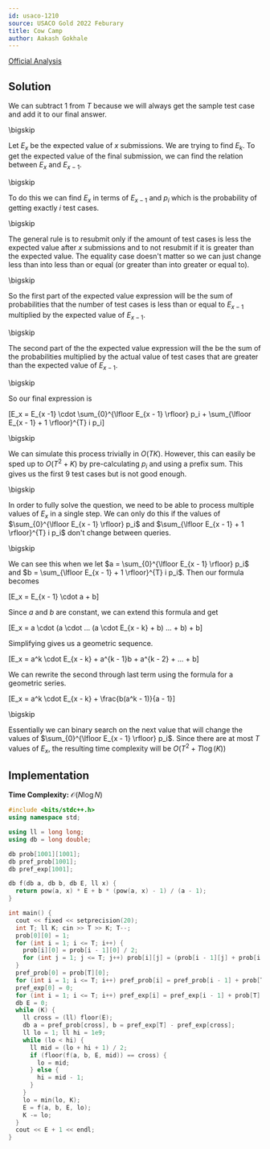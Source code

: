 ```yaml
---
id: usaco-1210
source: USACO Gold 2022 Feburary
title: Cow Camp
author: Aakash Gokhale
---
```


[Official Analysis](http://www.usaco.org/current/data/sol_triangles_silver_feb20.html)

## Solution
We can subtract $1$ from $T$ because we will always get the sample test case and add it to our final answer.

\bigskip

Let $E_x$ be the expected value of $x$ submissions. We are trying to find $E_k$. To get the expected value of the final submission, we can find the relation between $E_x$ and $E_{x - 1}$.

\bigskip

To do this we can find $E_x$ in terms of $E_{x -1}$ and $p_i$ which is the probability of getting exactly $i$ test cases.

\bigskip

The general rule is to resubmit only if the amount of test cases is less the expected value after $x$ submissions and to not resubmit if it is greater than the expected value. The equality case doesn't matter so we can just change less than into less than or equal (or greater than into greater or equal to).

\bigskip

So the first part of the expected value expression will be the sum of probabilities that the number of test cases is less than or equal to $E_{x - 1}$ multiplied by the expected value of $E_{x - 1}$.

\bigskip

The second part of the the expected value expression will the be the sum of the probabilities multiplied by the actual value of test cases that are greater than the expected value of $E_{x - 1}$.

\bigskip

So our final expression is

\[E_x = E_{x -1} \cdot \sum_{0}^{\lfloor E_{x - 1} \rfloor} p_i + \sum_{\lfloor E_{x - 1} + 1 \rfloor}^{T} i p_i\]

\bigskip

We can simulate this process trivially in $O(TK)$. However, this can easily be sped up to $O(T^2 + K)$ by pre-calculating $p_i$ and using a prefix sum. This gives us the first $9$ test cases but is not good enough.

\bigskip

In order to fully solve the question, we need to be able to process multiple values of $E_x$ in a single step. We can only do this if the values of $\sum_{0}^{\lfloor E_{x - 1} \rfloor} p_i$ and $\sum_{\lfloor E_{x - 1} + 1 \rfloor}^{T} i p_i$ don't change between queries.

\bigskip

We can see this when we let $a = \sum_{0}^{\lfloor E_{x - 1} \rfloor} p_i$ and $b = \sum_{\lfloor E_{x - 1} + 1 \rfloor}^{T} i p_i$. Then our formula becomes

\[E_x = E_{x - 1} \cdot a + b\]

Since $a$ and $b$ are constant, we can extend this formula and get

\[E_x = a \cdot (a \cdot ... (a \cdot E_{x - k} + b) ... + b) + b\]

Simplifying gives us a geometric sequence.

\[E_x = a^k \cdot E_{x - k} + a^{k - 1}b + a^{k - 2} + ... + b\]

We can rewrite the second through last term using the formula for a geometric series.

\[E_x = a^k \cdot E_{x - k} + \frac{b(a^k - 1)}{a - 1}\]

\bigskip

Essentially we can binary search on the next value that will change the values of $\sum_{0}^{\lfloor E_{x - 1} \rfloor} p_i$. Since there are at most $T$ values of $E_x$, the resulting time complexity will be $O(T^2 + T\log(K))$

## Implementation
**Time Complexity:** $\mathcal{O}(N\log N)$

<LanguageSection>

<CPPSection>

```cpp
#include <bits/stdc++.h>
using namespace std;

using ll = long long;
using db = long double;

db prob[1001][1001];
db pref_prob[1001];
db pref_exp[1001];

db f(db a, db b, db E, ll x) {
  return pow(a, x) * E + b * (pow(a, x) - 1) / (a - 1);
}

int main() {
  cout << fixed << setprecision(20);
  int T; ll K; cin >> T >> K; T--;
  prob[0][0] = 1;
  for (int i = 1; i <= T; i++) {
    prob[i][0] = prob[i - 1][0] / 2;
    for (int j = 1; j <= T; j++) prob[i][j] = (prob[i - 1][j] + prob[i - 1][j - 1]) / 2;
  }
  pref_prob[0] = prob[T][0];
  for (int i = 1; i <= T; i++) pref_prob[i] = pref_prob[i - 1] + prob[T][i];
  pref_exp[0] = 0;
  for (int i = 1; i <= T; i++) pref_exp[i] = pref_exp[i - 1] + prob[T][i] * i;
  db E = 0;
  while (K) {
    ll cross = (ll) floor(E);
    db a = pref_prob[cross], b = pref_exp[T] - pref_exp[cross];
    ll lo = 1; ll hi = 1e9;
    while (lo < hi) {
      ll mid = (lo + hi + 1) / 2;
      if (floor(f(a, b, E, mid)) == cross) {
        lo = mid;
      } else {
        hi = mid - 1;
      }
    }
    lo = min(lo, K);
    E = f(a, b, E, lo);
    K -= lo;
  }
  cout << E + 1 << endl;
}
```

</CPPSection>

</LanguageSection>
